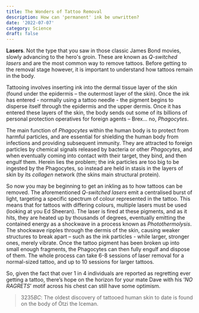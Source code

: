```yaml
---
title: The Wonders of Tattoo Removal
description: How can 'permanent' ink be unwritten?
date: '2022-07-07'
category: Science
draft: false
---
```


**Lasers**. Not the type that you saw in those classic James Bond movies, slowly advancing
to the hero's groin. These are known as *Q-switched lasers* and are the most common way to remove
tattoos. Before getting to the removal stage however, it is important to understand how tattoos
remain in the body.

Tattooing involves inserting ink into the dermal tissue layer of the skin (found under the epidermis – the
outermost layer of the skin). Once the ink has entered - normally using a tattoo needle - the pigment begins to
disperse itself through the epidermis and the upper dermis. Once it has entered these layers of the skin, the
body sends out some of its billions of personal protection operatives for foreign agents – Brex... no, *Phagocytes*.

The main function of *Phagocytes* within the human body is to protect from harmful particles, and are
essential for shielding the human body from infections and providing subsequent immunity. They are attracted to
foreign particles by chemical signals released by bacteria or other *Phagocytes*, and when eventually
coming into contact with their target, they bind, and then engulf them. Herein lies the problem; the ink
particles are too big to be ingested by the Phagocytes, so instead are held in stasis in the layers of skin by
its *collagen* network (the skins main structural protein).

So now you may be beginning to get an inkling as to how tattoos can be removed. The aforementioned
*Q-switched lasers* emit a centralised burst of light, targeting a specific spectrum of colour represented
in the tattoo. This means that for tattoos with differing colours, multiple lasers must be used (looking at you Ed Sheeran).
The laser is fired at these pigments, and as it hits, they are heated up by thousands of degrees, eventually
emitting the contained energy as a shockwave in a process known as *Photothermolysis*. The shockwave
ripples through the dermis of the skin, causing weaker structures to break apart – such as the ink particles -
while larger, stronger ones, merely vibrate. Once the tattoo pigment has been broken up into small enough fragments,
the Phagocytes can then fully engulf and dispose of them. The whole process can take 6-8 sessions of laser
removal for a normal-sized tattoo, and up to 10 sessions for larger tattoos.

So, given the fact that over 1 in 4 individuals are reported as regretting ever getting a tattoo, there’s hope
on the horizon for your mate Dave with his ‘*NO RAGRETS*’ motif across his chest can still have some optimism.

> 3235*BC*: The oldest discovery of tattooed human skin to date is found on the body of Ötzi the Iceman.
